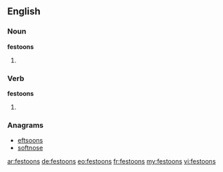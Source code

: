 ==English==

===Noun===
'''festoons'''

# {{plural of|festoon}}

===Verb===
'''festoons'''

# {{third-person singular of|festoon}}

===Anagrams===
* [[eftsoons#English|eftsoons]]
* [[softnose#English|softnose]]

[[ar:festoons]]
[[de:festoons]]
[[eo:festoons]]
[[fr:festoons]]
[[my:festoons]]
[[vi:festoons]]